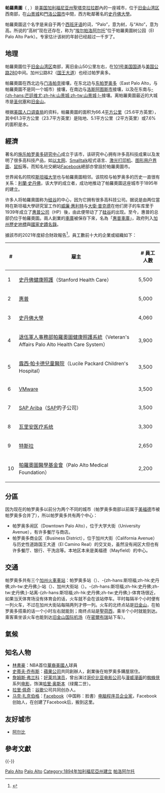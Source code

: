 {{noteTA
|G1=US_CA_Cities
|G2=IT
|1=zh-cn:帕洛阿尔托;zh-tw:帕羅奧圖;
|2=zh-cn:斯坦福; zh-sg:斯坦福; zh-tw:史丹佛; zh-hk:史丹福; zh-mo:史丹福;
}}
{{Infobox settlement
<!--See the table at Template:Infobox settlement for all fields and descriptions of their usage.-->
<!-- Basic info  ---------------->
|name=帕羅奧圖
|native_name                            = Palo Alto
|settlement_type                 =憲章市
|official_name                   = City of Palo Alto
|image_skyline                   = Fraternal Hall Building, 140 University Ave., Palo Alto, CA 5-27-2012 2-56-35 PM.JPG
|image_caption                   = Palo Alto
|image_flag                      = Flag of Palo Alto, California.svg
|flag_size                       = 120px
|image_seal                      = Seal of Palo Alto, California.svg
|seal_size                       = 120px
|image_shield                    = 
|image_blank_emblem              = Logo of Palo Alto, California.svg
|blank_emblem_link               = 
|blank_emblem_size               = 120px
|blank_emblem_type               = 標誌
|motto                           =
|image_map                       = Santa_Clara_County_California_Incorporated_and_Unincorporated_areas_Palo_Alto_Highlighted.svg
|mapsize                         = 250x200px
|map_caption                     = 在縣內和州內的位置
|image_map1                      =
|mapsize1                        =
|map_caption1                    =
|pushpin_map                     = USA
|pushpin_label_position          = 
|pushpin_map_caption             =在國內的位置
|pushpin_mapsize                 =
<!-- Location ------------------>
|latd = 37 |latm = 25 |lats = 45 |latNS = N
|longd = 122 |longm = 8 |longs = 17 |longEW = W
|coordinates_display             = inline,title
|coordinates_region              = US-CA
|subdivision_type                = 國家
|subdivision_name                = {{USA}}
|subdivision_type1               = 州
|subdivision_name1               = [[加利福尼亞州|加利福尼亞州]]
|subdivision_type2               = 縣
|subdivision_name2               = [[圣塔克拉拉縣_(加利福尼亞州)|圣塔克拉拉縣]]
<!-- Politics ----------------->
|established_title               = <!-- Founded-->
|established_date                =
|established_title3              = 法人地位
|established_date3               =1894年4月23日<ref>{{Cite web
 |url         = http://www.calafco.org/docs/Cities_by_incorp_date.doc
 |title       = California Cities by Incorporation Date
 |format      = Word
 |publisher   = California Association of [[Local_Agency_Formation_Commission|Local Agency Formation Commission]]s
 |accessdate  = August 25, 2014
 |deadurl     = yes
 |archiveurl  = https://web.archive.org/web/20141103002921/http://www.calafco.org/docs/Cities_by_incorp_date.doc
 |archivedate = 2014年11月3日
}}</ref>
|named_for                       = [[El_Palo_Alto|El Palo Alto]]
|government_type                 = [[議會-經理制政府|議會-經理制政府]]
|governing_body                  = 市議會<br/>{{Collapsible list
  | title = 成員：<ref name=cou>{{Cite web 
 | url = http://www.cityofpaloalto.org/gov/depts/cou/default.asp 
 | title = City Council & Mayor 
 | publisher = City of Palo Alto 
 | accessdate = January 12, 2015 
 | archive-date = 2021-02-02 
 | archive-url = https://web.archive.org/web/20210202001310/https://cityofpaloalto.org/gov/depts/cou/default.asp 
 | dead-url = no 
 }}</ref>
  | 1 = [[市長|市長]] Karen Holman
  | 2 = 副市長 Greg Schmid
  | 3 = Marc Berman
  | 4 = Patrick Burt
  | 5 = Tom DuBois
  | 6 = Eric Filseth
  | 7 = Liz Kniss
  | 8 = Gregory Scharff
  | 9 = Cory Wolbach }}
<!-- Area------------------>
|unit_pref                       = US
|area_footnotes                  = <ref>{{Cite US Gazetteer|2010|places|CA}}</ref>
|area_total_sq_mi                = 25.787
|area_total_km2                  = 66.787
|area_land_sq_mi                 = 23.884
|area_land_km2                   = 61.858
|area_water_sq_mi                = 1.903
|area_water_km2                  = 4.929
|area_water_percent              = 7.38
|area_metro_km2                  =
|area_metro_sq_mi                =

|elevation_footnotes             = <ref>{{Cite GNIS|277572|Palo Alto|accessdate=October 7, 2014}}</ref>
|elevation_ft                    = 30
|elevation_m                     = 9
<!-- Population   ----------------------->
|population_as_of                = [[2010年美國人口普查|2010年]]
|population_footnotes            = <ref name=quif>{{Cite web|url=http://quickfacts.census.gov/qfd/states/06/0655282.html|title=Palo Alto (city) QuickFacts|publisher=[[United_States_Census_Bureau|United States Census Bureau]]|accessdate=February 8, 2015|archive-url=https://web.archive.org/web/20160224062440/http://quickfacts.census.gov/qfd/states/06/0655282.html|archive-date=2016-02-24|dead-url=yes}}</ref>
|population_total                = 64403
|pop_est_as_of                   = 2013
|pop_est_footnotes               = <ref name=quif/>
|population_est                  = 66,642
|population_density_sq_mi        = auto
|population_metro                =
|population_density_metro_km2    =
|population_density_metro_sq_mi  =
<!-- General information  --------------->
|timezone                        = [[太平洋時間|Pacific]]
|utc_offset                      =-8
|timezone_DST                    = PDT
|utc_offset_DST                  = -7
<!-- Area/postal codes & others -------->
|postal_code_type                = 郵編
|postal_code                     = 94301, 94303, 94304, 94306
|area_code_type                  = 區號
|area_code                       = +1 [[區號650|650]] 
|blank_name                      = [[Federal_Information_Processing_Standard|FIPS編碼]]
|blank_info                      = {{FIPS|06|55282}}
|blank1_name                     = [[地名信息系統|GNIS]]特征IDs
|blank1_info                     = {{GNIS 4|277572}}, {{GNIS 4|2411362}}
|website                         = {{URL|https://www.cityofpaloalto.org}}
|footnotes                       =
}}

'''帕羅奧圖'''（{{lang-en|'''Palo Alto'''}} {{IPAc-en|ˌ|p|ɑː|l|oʊ|ˈ|ɑː|l|t|oʊ}}, {{IPAc-en|ˌ|p|æ|l|oʊ|ˈ|æ|l|t|oʊ}}）是[[美国|美国]][[加利福尼亚州|加利福尼亚州]][[聖塔克拉拉縣_(加利福尼亞州)|聖塔克拉拉郡]]內的一座城市，位于[[旧金山湾区|旧金山湾区]]西南部，在[[山景城_(加利福尼亞州)|山景城]]和[[门洛帕克_(加利福尼亚州)|門洛公園市]]中間，西方毗鄰著名的[[史丹佛大學|史丹佛大學]]。

帕羅奧圖这个名字是来自于两个[[西班牙语|西班牙语]]的词，“Palo”，意为树，与“Alto”，意为高。所说的“高树”现在还存在，称为“[[埃尔帕洛阿尔托|埃尔帕洛阿尔托]]”位于帕羅奧圖树公园（El Palo Alto Park）。专家估计该树的年龄已经超过一千岁了。

== 地理 ==

帕羅奧圖位于[[旧金山湾区|旧金山湾区]]南部，离旧金山50公里左右，在[[101号美国国道加利福尼亚州段|101号美国国道]]与[[280號州際公路_(加利福尼亞州)|美国公路280]]中间。加州公路82（[[国王大道|国王大道]]）也经过帕罗奥多。

帕羅奧圖在西北边与[[门洛帕克_(加利福尼亚州)|门洛帕克]]接壤，在东北边与[[东帕罗奥图_(加利福尼亚州)|东帕罗奥多]]（East Palo Alto，与帕羅奧圖不是同一个城市）接壤，在南边与[[洛思阿圖斯_(加利福尼亞州)|洛斯阿图斯市]]接壤，以及在东南与[[芒廷维尤_(加利福尼亚州)|-{zh-hans:芒廷维尤;zh-hk:山景城;zh-tw:山景城;}-]]接壤。离帕羅奧圖最近的大城市是[[圣何塞|圣何塞]]和[[旧金山|旧金山]]。

根据[[美国人口调查局|美国人口调查局]]的资料，帕羅奧圖的面积为66.4[[平方公里|平方公里]]（25.6平方英里），其中61.3平方公里（23.7平方英里）是陆地、5.1平方公里（2平方英里）或7.6%的面积是水。

==經濟==
著名的[[施乐帕洛阿尔托研究中心|施乐帕罗奥多研究中心]]成立于该市，该研究中心拥有许多高科技成果以及发明了很多高科技产品，如[[以太网|以太网]]、[[Smalltalk|Smalltalk]]程式语言、[[激光打印机|激光打印机]]、[[图形用户界面|图形用户界面]]、[[鼠标|鼠标]]等。而知名社交網站[[Facebook|Facebook]]總部亦曾設於帕羅奧圖市。

世界闻名的院校[[斯坦福大学|斯坦福大学]]也与帕羅奧圖相邻。该院校与帕罗奥多的历史一直很有关系：[[利蘭·史丹佛|利蘭·史丹佛]]，该大学的成立者，成功地推动了帕羅奧圖这座城市于1895年的建立。

许多人将帕羅奧圖称为[[硅谷|硅谷]]的中心，因为它拥有很多高科技公司。据说是由两位當時在斯坦福大學研究室工作的[[威廉·惠利特|威廉·惠利特]]与[[大衛·普克德|大衛·普克德]]在他们房子的车库里于1939年成立了[[惠普公司|惠普公司]]（HP）後，由此便带动了了[[硅谷|硅谷]]的出现。至今，惠普的总部仍位于帕羅奧圖。兩人創業的[[車庫|車庫]]被保存下來，名為「[[惠普車庫|惠普車庫]]」，政府列入[[加州歷史地標|加州歷史地標]]與[[國家史蹟名錄|國家史蹟名錄]]。


據該市的2021年度綜合財政報告<ref>{{Cite web|url=https://www.cityofpaloalto.org/files/assets/public/administrative-services/city-budgets/fy-2021-city-budget/city-of-palo-alto-acfr-fy2021-final.pdf|format=PDF|title=City of Palo Alto 2021 CAFR|website=Cityofpaloalto.org|access-date=February 21, 2022|archive-date=2022-04-03|archive-url=https://web.archive.org/web/20220403042845/https://www.cityofpaloalto.org/files/assets/public/administrative-services/city-budgets/fy-2021-city-budget/city-of-palo-alto-acfr-fy2021-final.pdf}}</ref>，員工數前十大的企業或組織如下：

<!-- LISTING ENTRIES / ORDER ARE PER THE SOURCE, KEEP IN THIS ORDER UNLESS SOURCE CHANGES -->
{| class="wikitable sortable"
|-
! #
! 雇主
! # 員工人數
|-
|1
|[[史丹佛健康照護|史丹佛健康照護]]（Stanford Health Care）
|5,500
|-
|2
|[[惠普|惠普]]
|5,000
|-
|3
|[[史丹佛大學|史丹佛大學]]
|4,060
|-
|4
|[[退伍軍人事務部帕羅奧圖健康照護系統|退伍軍人事務部帕羅奧圖健康照護系統]]（Veteran's Affairs Palo Alto Health Care System）
|3,900
|-
|5
|[[露西·帕卡德兒童醫院|露西·帕卡德兒童醫院]]（Lucile Packard Children's Hospital）
|3,500
|-
|6
|[[VMware|VMware]]
|3,500
|-
|7
| [[SAP_Ariba|SAP Ariba]]（[[SAP公司|SAP]]的子公司）
|3,500
|-
|8
|[[瓦里安医疗系统|瓦里安医疗系统]]
|3,300
|-
|9
|[[特斯拉_(公司)|特斯拉]]
|2,650
|-
|10
|[[帕羅奧圖醫學基金會|帕羅奧圖醫學基金會]]（Palo Alto Medical Foundation）
|2,200
|}

==分區==
因为现在的帕罗奥多以前分为两个不同的城市（帕罗奥多南部以前属于[[美福得_(美国加州)|美福德]]市被帕罗奥多合并了），所以帕罗奥多共有两个中心：

* 帕罗奥多闹区（Downtown Palo Alto），位于大学大街（University Avenue），有许多餐厅与商店。
* 帕罗奥多商业区（Business District），位于加州大街（California Avenue）与历史性道路国王大道（El Camino Real）的交叉处，虽然没有闹区大但也有许多餐厅、银行、干洗店等。本地区本来是美福德（Mayfield）的中心。

==交通==
帕罗奥多共有三个[[加州火車|加州火車]][[鐵路車站|車站]]：帕罗奥多站（{{lang|en|Palo Alto}}）、-{zh-hans:斯坦福;zh-hk:史丹佛;zh-tw:史丹佛;}-站（{{lang|en|Stanford}}）、加州大街站（{{lang|en|California Avenue}}）。-{zh-hans:斯坦福;zh-hk:史丹佛;zh-tw:史丹佛;}-站离-{zh-hans:斯坦福;zh-hk:史丹佛;zh-tw:史丹佛;}-体育场很近，如果当天体育场没有体育会的话，火车就不会在该站停车。平时每隔半个小时便有一列火车，不过在加州大街站每隔两列才停一列。火车的北终点站是[[旧金山|旧金山]]，在帕罗奥多搭乘的话一个小时左右就能到；南终点站是[[聖荷西_(美國加州)|聖荷西]]，乘半个小时就能到达。乘客乘坐该火车也能到达[[旧金山国际机场|旧金山国际机场]]（在[[密尔布瑞_(加利福尼亚州)|密爾布瑞]]站下车）。

==氣候==
{{Weather box
|location = 帕羅奧圖
|single line = yes
|Jan high F = 57.3
|Feb high F = 61.2
|Mar high F = 64.2
|Apr high F = 68.4
|May high F = 73.0
|Jun high F = 77.4
|Jul high F = 78.4
|Aug high F = 78.5
|Sep high F = 78.2
|Oct high F = 73.0
|Nov high F = 64.4
|Dec high F = 57.9
|year high F = 69.3
|Jan low F = 38.5
|Feb low F = 41.3
|Mar low F = 43.2
|Apr low F = 44.7
|May low F = 48.6
|Jun low F = 52.6
|Jul low F = 54.9
|Aug low F = 54.8
|Sep low F = 52.6
|Oct low F = 48.0
|Nov low F = 42.7
|Dec low F = 38.2
|year low F = 46.7
|Jan precipitation inch = 3.21
|Feb precipitation inch = 2.91
|Mar precipitation inch = 2.22
|Apr precipitation inch = .99
|May precipitation inch = .37
|Jun precipitation inch = .08
|Jul precipitation inch = .02
|Aug precipitation inch = .05
|Sep precipitation inch = .17
|Oct precipitation inch = .72
|Nov precipitation inch = 1.74
|Dec precipitation inch = 2.72
|year precipitation inch = 15.20
|source 1 = <ref>{{cite web
|url=http://www.wrcc.dri.edu/cgi-bin/cliMAIN.pl?ca6646
|title=Period of Record Monthly Climate Summary, Palo Alto, California
|accessdate=2010-06-05
|publisher=Western Regional Climate Center
|archive-date=2019-05-25
|archive-url=https://web.archive.org/web/20190525070700/https://wrcc.dri.edu/cgi-bin/cliMAIN.pl?ca6646
|dead-url=no
}}</ref>
|date=2010年8月
}}

== 知名人物 ==
* [[林書豪|林書豪]]：NBA首位[[華裔美國人|華裔美國人]]球員
* [[史蒂夫·乔布斯|史蒂夫·乔布斯]]：[[蘋果公司|蘋果公司]]共同創辦人，創業後在帕罗奥多購屋居住。
* [[詹姆斯·弗兰科|詹姆斯·弗兰科]]：[[好莱坞|好莱坞]][[演员|演员]]，曾出演过[[哥伦比亚电影公司|哥伦比亚电影公司]]与[[漫威漫画|漫威漫画]]的[[蜘蛛侠_(电影)|蜘蛛侠]]系列[[电影|电影]]，饰演[[哈里·奥斯本|哈里·奥斯本]]（绿魔二世）。
* [[拉里·佩奇|拉里·佩奇]]：[[谷歌|谷歌]]公司共同创办人。
* [[马克·扎克伯格|马克·扎克伯格]]：[[Facebook|Facebook]]（中国称：脸書）[[电脑程序员|电脑程序员]][[企业家|企业家]]，Facebook创始人，在创建了Facebook后，搬到这里。

==友好城市==
* {{FRA}} [[阿尔比|阿尔比]]

== 參考文獻 ==
{{Reflist|30em}}

{{-}}
{{Santa Clara County}}
{{旧金山湾区城市}}

{{Authority control}}

[[Category:舊金山灣區城市|Palo Alto]]
[[Category:圣克拉拉县城市|Palo Alto]]
[[Category:1894年加利福尼亞州建立|Category:1894年加利福尼亞州建立]]
[[Category:帕洛阿尔托|]]